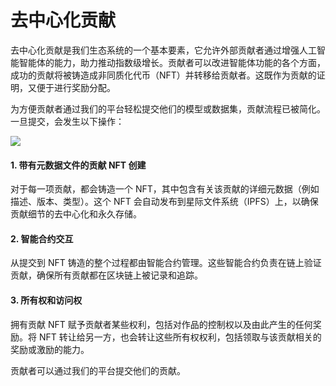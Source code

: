 # 去中心化贡献

去中心化贡献是我们生态系统的一个基本要素，它允许外部贡献者通过增强人工智能智能体的能力，助力推动指数级增长。贡献者可以改进智能体功能的各个方面，成功的贡献将被铸造成非同质化代币（NFT）并转移给贡献者。这既作为贡献的证明，又便于进行奖励分配。

为方便贡献者通过我们的平台轻松提交他们的模型或数据集，贡献流程已被简化。一旦提交，会发生以下操作：

![](/images/virtuals/decentralized-contribution.avif)

#### 1. 带有元数据文件的贡献 NFT 创建
对于每一项贡献，都会铸造一个 NFT，其中包含有关该贡献的详细元数据（例如描述、版本、类型）。这个 NFT 会自动发布到星际文件系统（IPFS）上，以确保贡献细节的去中心化和永久存储。

#### 2. 智能合约交互
从提交到 NFT 铸造的整个过程都由智能合约管理。这些智能合约负责在链上验证贡献，确保所有贡献都在区块链上被记录和追踪。

#### 3. 所有权和访问权
拥有贡献 NFT 赋予贡献者某些权利，包括对作品的控制权以及由此产生的任何奖励。将 NFT 转让给另一方，也会转让这些所有权权利，包括领取与该贡献相关的奖励或激励的能力。

贡献者可以通过我们的平台提交他们的贡献。


<Cards>
  <Cards.Card
    title="智能体贡献"
    href="../../../developer-documents/agent-contribution"
  />
</Cards>
